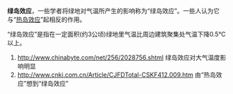 '''绿岛效应'''，一些学者将绿地对气温所产生的影响称为“绿岛效应”。一些人认为它与“[[热岛效应|热岛效应]]”起相反的作用。

“绿岛效应”是指在一定面积(约3公顷)绿地里气温比周边建筑聚集处气温下降0.5℃以上。

# http://www.chinabyte.com/net/256/2028756.shtml{{dead link|date=2018年4月 |bot=InternetArchiveBot |fix-attempted=yes }} 绿岛效应对大气温度影响明显
# http://www.cnki.com.cn/Article/CJFDTotal-CSKF412.009.htm 由“热岛效应”想到“绿岛效应”

{{Climate-stub}}